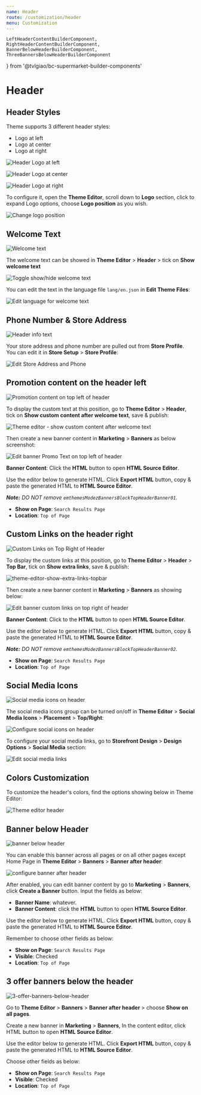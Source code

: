```yaml
---
name: Header
route: /customization/header
menu: Customization
---
```


    LeftHeaderContentBuilderComponent,
    RightHeaderContentBuilderComponent,
    BannerBelowHeaderBuilderComponent,
    ThreeBannersBelowHeaderBuilderComponent
} from '@tvlgiao/bc-supermarket-builder-components'


# Header

## Header Styles

Theme supports 3 different header styles:

- Logo at left
- Logo at center
- Logo at right

![Header Logo at left](../img/home1-header-left.png)

![Header Logo at center](../img/home1-header-center.png)

![Header Logo at right](../img/home1-header-right.png)

To configure it, open the __Theme Editor__, scroll down to __Logo__ section, click to expand Logo options, choose __Logo position__ as you wish.

![Change logo position](../img/change-logo-position.png)


## Welcome Text

![Welcome text](../img/home1-welcome-text.png)

The welcome text can be showed in __Theme Editor__ > __Header__ > tick on __Show welcome text__

![Toggle show/hide welcome text](../img/theme-editor-show-welcome-text.png)

You can edit the text in the language file `lang/en.json` in __Edit Theme Files__:

![Edit language for welcome text](../img/edit-language-welcome-text.png)



## Phone Number & Store Address

![Header info text](../img/home1-infobar.png)

Your store address and phone number are pulled out from **Store Profile**. You can edit it in __Store Setup__ > __Store Profile__:

![Edit Store Address and Phone](../img/edit-store-address-phone.png)


## Promotion content on the header left

![Promotion content on top left of header](../img/promo-text-on-top-left-header.png)

To display the custom text at this position, go to **Theme Editor** > **Header**, tick on **Show custom content after welcome text**, save & publish:

![Theme editor - show custom content after welcome text](../img/theme-editor-show-promo-text-on-top-left-header.png)

Then create a new banner content in **Marketing** > **Banners** as below screenshot:

![Edit banner Promo Text on top left of header](../img/edit-banner-promo-text-on-top-left-header.png)

**Banner Content**: Click the **HTML** button to open **HTML Source Editor**.

Use the editor below to generate HTML. Click **Export HTML** button, copy & paste the generated HTML to **HTML Source Editor**.

<!-- <SupermarketTopHeaderBanner01 /> -->

<LeftHeaderContentBuilderComponent />

_**Note:** DO NOT remove `emthemesModezBannersBlockTopHeaderBanner01`._

- **Show on Page**: `Search Results Page`
- **Location**: `Top of Page`


## Custom Links on the header right

![Custom Links on Top Right of Header](../img/custom-links-on-top-right-header.png)

To display the custom links at this position, go to **Theme Editor** > **Header** > **Top Bar**, tick on **Show extra links**, save & publish:

![theme-editor-show-extra-links-topbar](../img/theme-editor-show-extra-links-topbar.png)

Then create a new banner content in **Marketing** > **Banners** as showing below:

![Edit banner custom links on top right of header](../img/edit-banner-topbar-custom-links.png)

**Banner Content**: Click to the **HTML** button to open **HTML Source Editor**.

Use the editor below to generate HTML. Click **Export HTML** button, copy & paste the generated HTML to **HTML Source Editor**.

<!-- <SupermarketTopHeaderBanner02 /> -->

<RightHeaderContentBuilderComponent />

_**Note:** DO NOT remove `emthemesModezBannersBlockTopHeaderBanner02`._

- **Show on Page**: `Search Results Page`
- **Location**: `Top of Page`


## Social Media Icons

![Social media icons on header](../img/home1-header-social-icons.png)

The social media icons group can be turned on/off in __Theme Editor__ > __Social Media Icons__ > __Placement__ > __Top/Right__:

![Configure social icons on header](../img/theme-editor-social-icons-top.png)

To configure your social media links, go to __Storefront Design__ > __Design Options__ > __Social Media__ section:

![Edit social media links](../img/edit-social-media-icons.png)


## Colors Customization

To customize the header's colors, find the options showing below in Theme Editor:

![Theme editor header](../img/theme-editor-header.png)



## Banner below Header

![banner below header](../img/home1-banner-below-header.png)

You can enable this banner across all pages or on all other pages except Home Page in **Theme Editor** > **Banners** > **Banner after header**:

![configure banner after header](../img/theme-editor-banner-after-header.png)



After enabled, you can edit banner content by go to **Marketing** > **Banners**, click **Create a Banner** button. Input the fields as below:

- __Banner Name__: whatever.
- __Banner Content__: click the **HTML** button to open **HTML Source Editor**.

Use the editor below to generate HTML. Click **Export HTML** button, copy & paste the generated HTML to **HTML Source Editor**.

<BannerBelowHeaderBuilderComponent />

Remember to choose other fields as below:

- __Show on Page__: `Search Results Page`
- __Visible__: Checked
- __Location__: `Top of Page`




## 3 offer banners below the header

![3-offer-banners-below-header](../img/3-offer-banners-below-header.png)

Go to **Theme Editor** > **Banners** > **Banner after header** > choose **Show on all pages**.

Create a new banner in **Marketing** > **Banners**, In the content editor, click HTML button to open **HTML Source Editor**.

Use the editor below to generate HTML. Click **Export HTML** button, copy & paste the generated HTML to **HTML Source Editor**.

<ThreeBannersBelowHeaderBuilderComponent />

Choose other fields as below:

- __Show on Page__: `Search Results Page`
- __Visible__: Checked
- __Location__: `Top of Page`



